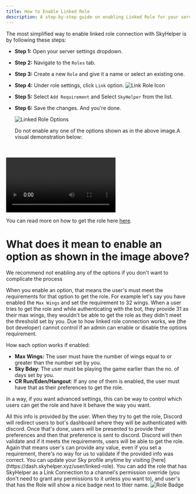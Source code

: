 ```yaml
---
title: How to Enable Linked Role
description: A step-by-step guide on enabling Linked Role for your server
---
```



The most simplified way to enable linked role connection with SkyHelper is by following these steps:

- **Step 1:** Open your server settings dropdown.
- **Step 2:** Navigate to the `Roles` tab.
- **Step 3:** Create a new `Role` and give it a name or select an existing one.
- **Step 4:** Under role settings, click `Link` option.
  <Image src="/linked-role/role-link-icon.png" alt="Link Role Icon" height={150} width={150} />
- **Step 5:** Select `Add Requirement` and Select `SkyHelper` from the list.
- **Step 6:** Save the changes. And you're done.

  <Image src="/linked-role/connection-options.png" alt="Linked Role Options" height={300} width={300} />
  <br />

  <Callout type="warning">Do not enable any one of the options shown as in the above image.</Callout>A visual demonstration below:

<br />
<br />

<video width={500} height={500} controls preload="auto">
  <source src="/linked-role/setup-role.mp4" type="video/mp4" />
</video>

You can read more on how to get the role here [here](/linked-role/how-to-link).

# What does it mean to enable an option as shown in the image above?

<Callout type="warning">We recommend not enabling any of the options if you don't want to complicate the process</Callout>

When you enable an option, that means the user's must meet the requirements for that option to get the role. For example let's say
you have enabled the `Max Wings` and set the requirement to 32 wings. When a user tries to get the role and while authenticating
with the bot, they provide 31 as their max wings, they wouldn't be able to get the role as they didn't meet the threshold set by
you. Due to how linked role connection works, we (the bot developer) cannot control if an admin can enable or disable the options requirement.

How each option works if enabled:

- **Max Wings:** The user must have the number of wings equal to or greater than the number set by you.
- **Sky Bday**: The user must be playing the game earlier than the no. of days set by you.
- **CR Run/Eden/Hangout**: If any one of them is enabled, the user must have that as their preferences to get the role.

In a way, if you want advanced settings, this can be way to control which users can get the role and have it behave the way you want.

<Callout type="info">
  All this info is provided by the user. When they try to get the role, Discord will redirect users to bot's dashboard where they
  will be authenticated with discord. Once that's done, users will be presented to provide their preferences and then that
  preference is sent to discord. Discord will then validate and if it meets the requirements, users will be able to get the role.
  Again that means user's can provide any value, even if you set a requirement, there's no way for us to validate if the provided
  info was correct. You can update your Sky profile anytime by visiting [here](https://dash.skyhelper.xyz/user/linked-role).
</Callout>

<Callout type="info">
  You can add the role that has SkyHelper as a Link Connection to a channel's permission override (you don't need to grant any
  permissions to it unless you want to), and user's that has the Role will show a nice badge next to thier name.
  <Image src="/linked-role/chat-tag.png" alt="Role Badge" height={100} width={300} />
</Callout>

